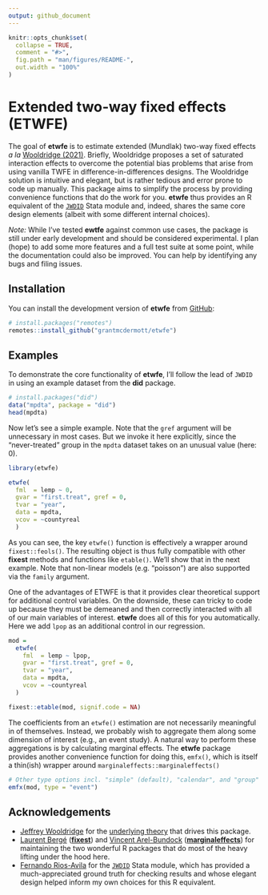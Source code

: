```yaml
---
output: github_document
---
```


<!-- README.md is generated from README.Rmd. Please edit that file -->

```r
knitr::opts_chunk$set(
  collapse = TRUE,
  comment = "#>",
  fig.path = "man/figures/README-",
  out.width = "100%"
)
```

# Extended two-way fixed effects (ETWFE)

<!-- badges: start -->
<!-- badges: end -->

The goal of **etwfe** is to estimate extended (Mundlak) two-way fixed effects _a
la_ [Wooldridge
(2021)](https://papers.ssrn.com/sol3/papers.cfm?abstract_id=3906345). Briefly, Wooldridge proposes a set of saturated interaction effects to overcome
the potential bias problems that arise from using vanilla TWFE in
difference-in-differences designs. The Wooldridge solution is intuitive and
elegant, but is rather tedious and error prone to code up manually. This package
aims to simplify the process by providing convenience functions that do the
work for you. **etwfe** thus provides an R equivalent of the 
[`JWDID`](https://ideas.repec.org/c/boc/bocode/s459114.html) Stata module and, indeed, shares the same core design elements (albeit with some
different internal choices).

_Note:_ While I've tested **ewtfe** against common use cases, the package is
still under early development and should be considered experimental. I plan
(hope) to add some more features and a full test suite at some point, while the
documentation could also be improved. You can help by identifying any
bugs and filing issues.

## Installation

You can install the development version of **etwfe** from [GitHub](https://github.com/):

``` r
# install.packages("remotes")
remotes::install_github("grantmcdermott/etwfe")
```

## Examples

To demonstrate the core functionality of **etwfe**, I'll follow the lead of
`JWDID` in using an example dataset from the **did** package.

```r
# install.packages("did")
data("mpdta", package = "did")
head(mpdta)
```

Now let's see a simple example. Note that the `gref` argument will be
unnecessary in most cases. But we invoke it here explicitly, since the
"never-treated" group in the `mpdta` dataset takes on an unusual value (here:
0).

```r
library(etwfe)

etwfe(
  fml  = lemp ~ 0,
  gvar = "first.treat", gref = 0,
  tvar = "year",
  data = mpdta,
  vcov = ~countyreal
  )
```

As you can see, the key `etwfe()` function is effectively a wrapper around
`fixest::feols()`. The resulting object is thus fully compatible with other
**fixest** methods and functions like `etable()`. We'll show that in the next
example. Note that non-linear models (e.g. "poisson") are also supported via the
`family` argument.

One of the advantages of ETWFE is that it provides clear theoretical support for
additional control variables. On the downside, these can tricky to code up
because they must be demeaned and then correctly interacted with all of our main
variables of interest. **etwfe** does all of this for you automatically. Here we
add `lpop` as an additional control in our regression.

```r
mod = 
  etwfe(
    fml  = lemp ~ lpop,
    gvar = "first.treat", gref = 0,
    tvar = "year",
    data = mpdta,
    vcov = ~countyreal
  )

fixest::etable(mod, signif.code = NA)
```

The coefficients from an `etwfe()` estimation are not necessarily meaningful in
of themselves. Instead, we probably wish to aggregate them along some dimension
of interest (e.g., an event study). A natural way to perform these aggregations
is by calculating marginal effects. The **etwfe** package provides another
convenience function for doing this, `emfx()`, which is itself a thin(ish)
wrapper around `marginaleffects::marginaleffects()`

```r
# Other type options incl. "simple" (default), "calendar", and "group"
emfx(mod, type = "event")
```

## Acknowledgements

- [Jeffrey Wooldridge](https://twitter.com/jmwooldridge) for the [underlying theory](https://papers.ssrn.com/sol3/papers.cfm?abstract_id=3906345) that drives this package.
- [Laurent Bergé](https://twitter.com/lrberge) ([**fixest**](https://lrberge.github.io/fixest/)) and [Vincent Arel-Bundock](https://twitter.com/VincentAB) ([**marginaleffects**](https://vincentarelbundock.github.io/marginaleffects)) for maintaining the two wonderful R packages that do most of the heavy lifting under the hood here.
- [Fernando Rios-Avila](https://twitter.com/friosavila) for the [`JWDID`](https://ideas.repec.org/c/boc/bocode/s459114.html) Stata module, which has provided a much-appreciated ground truth for checking results and whose elegant design helped inform my own choices for this R equivalent. 